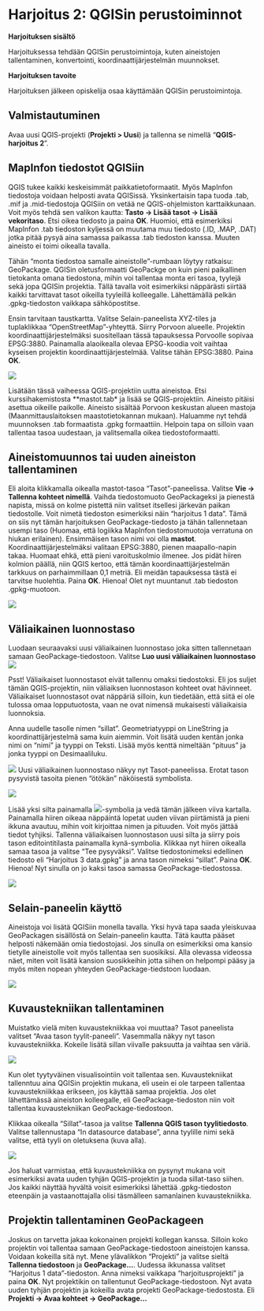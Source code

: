 # Harjoitus 2: QGISin perustoiminnot

**Harjoituksen sisältö**

Harjoituksessa tehdään QGISin perustoimintoja, kuten aineistojen tallentaminen, konvertointi, koordinaattijärjestelmän muunnokset.

**Harjoituksen tavoite**

Harjoituksen jälkeen opiskelija osaa käyttämään QGISin perustoimintoja.


## Valmistautuminen

Avaa uusi QGIS-projekti (**Projekti \> Uusi**) ja tallenna se nimellä "**QGIS-harjoitus 2**".

## MapInfon tiedostot QGISiin

QGIS tukee kaikki keskeisimmät paikkatietoformaatit. Myös MapInfon tiedostoja voidaan helposti avata QGISissä. Yksinkertaisin tapa tuoda .tab, .mif ja .mid-tiedostoja QGISiin on vetää ne QGIS-ohjelmiston karttaikkunaan. Voit myös tehdä sen valikon kautta: **Tasto -> Lisää tasot -> Lisää vekoritaso**. Etsi oikea tiedosto ja paina **OK**. Huomioi, että esimerkiksi MapInfon .tab tiedoston kyljessä on muutama muu tiedosto (.ID, .MAP, .DAT) jotka pitää pysyä aina samassa paikassa .tab tiedoston kanssa. Muuten aineisto ei toimi oikealla tavalla.

Tähän "monta tiedostoa samalle aineistolle"-rumbaan löytyy ratkaisu: GeoPackage. QGISin oletusformaatti GeoPackge on kuin pieni paikallinen tietokanta omana tiedostona, mihin voi tallentaa monta eri tasoa, tyylejä sekä jopa QGISin projektia. Tällä tavalla voit esimerkiksi näppärästi siirtää kaikki tarvittavat tasot oikeilla tyyleillä kolleegalle. Lähettämällä pelkän .gpkg-tiedoston vaikkapa sähköpostitse.

Ensin tarvitaan taustkartta. Valitse Selain-paneelista XYZ-tiles ja tuplaklikkaa "OpenStreetMap"-yhteyttä. Siirry Porvoon alueelle. Projektin koordinaattijärjestelmäksi suositellaan tässä tapauksessa Porvoolle sopivaa EPSG:3880. Painamalla alaoikealla olevaa EPSG-koodia voit vaihtaa kyseisen projektin koordinaattijärjestelmää. Valitse tähän EPSG:3880. Paina **OK**.

![](img/harjoitus_1/image6.png)

Lisätään tässä vaiheessa QGIS-projektiin uutta aineistoa. Etsi kurssihakemistosta **mastot.tab* ja lisää se QGIS-projektiin. Aineisto pitäisi asettua oikeille paikolle. Aineisto sisältää Porvoon keskustan alueen mastoja (Maanmittauslaitoksen maastotietokannan mukaan). Haluamme nyt tehdä muunnoksen .tab formaatista .gpkg formaattiin. Helpoin tapa on silloin vaan tallentaa tasoa uudestaan, ja valitsemalla oikea tiedostoformaatti. 

## Aineistomuunnos tai uuden aineiston tallentaminen

Eli aloita klikkamalla oikealla mastot-tasoa "Tasot"-paneelissa. Valitse **Vie -> Tallenna kohteet nimellä**. Vaihda tiedostomuoto GeoPackageksi ja pienestä napista, missä on kolme pistettä niin valitset itsellesi järkevän paikan tiedostolle. Voit nimetä tiedoston esimerkiksi näin "harjoitus 1 data". Tämä on siis nyt tämän harjoituksen GeoPackage-tiedosto ja tähän tallennetaan usempi taso (Huomaa, että logiikka MapInfon tiedostomuotoja verratuna on hiukan erilainen). Ensimmäisen tason nimi voi olla **mastot**. Koordinaattijärjestelmäksi valitaan EPSG:3880, pienen maapallo-napin takaa. Huomaat ehkä, että pieni varoituskolmio ilmenee. Jos pidät hiiren kolmion päällä, niin QGIS kertoo, että tämän koordinaattijärjestelmän tarkkuus on parhaimmillaan 0,1 metriä. Eli meidän tapauksessa tästä ei tarvitse huolehtia. Paina **OK**. Hienoa! Olet nyt muuntanut .tab tiedoston .gpkg-muotoon. 

![](img/harjoitus_1/image1.png)

## Väliaikainen luonnostaso


Luodaan seuraavaksi uusi väliaikainen luonnostaso joka sitten tallennetaan samaan GeoPackage-tiedostoon. Valitse **Luo uusi väliaikainen luonnostaso** ![](img/harjoitus_1/image2.png)

::: hint-box
Psst! Väliaikaiset luonnostasot eivät tallennu omaksi tiedostoksi. Eli jos suljet tämän QGIS-projektin, niin väliaiksen luonnostason kohteet ovat hävinneet. Väliaikaiset luonnostasot ovat näppäriä silloin, kun tiedetään, että siitä ei ole tulossa omaa lopputuotosta, vaan ne ovat nimensä mukaisesti väliaikaisia luonnoksia. 
:::

Anna uudelle tasolle nimen "sillat". Geometriatyyppi on LineString ja koordinattijärjestelmä sama kuin aiemmin. Voit lisätä uuden kentän jonka nimi on "nimi" ja tyyppi on Teksti. Lisää myös kenttä nimeltään "pituus" ja jonka tyyppi on Desimaaliluku. 

![](img/harjoitus_1/image3.png)
Uusi väliaikainen luonnostaso näkyy nyt Tasot-paneelissa. Erotat tason pysyvistä tasoita pienen "ötökän" näköisestä symbolista.

![](img/harjoitus_1/image4.png)

Lisää yksi silta painamalla ![](img/harjoitus_1/image5.png)-symbolia ja vedä tämän jälkeen viiva kartalla. Painamalla hiiren oikeaa näppäintä lopetat uuden viivan piirtämistä ja pieni ikkuna avautuu, mihin voit kirjoittaa nimen ja pituuden. Voit myös jättää tiedot tyhjiksi. Tallenna väliaikaisen luonnostason uusi silta ja siirry pois tason editointitilasta painamalla kynä-symbolia. Klikkaa nyt hiiren oikealla samaa tasoa ja valitse "Tee pysyväksi". Valitse tiedostonimeksi edellinen tiedosto eli "Harjoitus 3 data.gpkg" ja anna tason nimeksi "sillat". Paina **OK**. Hienoa! Nyt sinulla on jo kaksi tasoa samassa GeoPackage-tiedostossa. 

![](img/harjoitus_1/image7.png)

## Selain-paneelin käyttö

Aineistoja voi lisätä QGISiin monella tavalla. Yksi hyvä tapa saada yleiskuvaa GeoPackagen sisällöstä on Selain-paneelin kautta. Tätä kautta pääset helposti näkemään omia tiedostojasi. Jos sinulla on esimerkiksi oma kansio tietylle aineistolle voit myös tallentaa sen suosikiksi. Alla olevassa videossa näet, miten voit lisätä kansion suosikkeihin jotta siihen on helpompi pääsy ja myös miten nopean yhteyden GeoPackage-tiedstoon luodaan.

![](img/harjoitus_1/image8.gif)

## Kuvaustekniikan tallentaminen

Muistatko vielä miten kuvaustekniikkaa voi muuttaa? Tasot paneelista valitset "Avaa tason tyylit-paneeli". Vasemmalla näkyy nyt tason kuvaustekniikka. Kokeile lisätä sillan viivalle paksuutta ja vaihtaa sen väriä.

![](img/harjoitus_1/image8.png)

Kun olet tyytyväinen visualisointiin voit tallentaa sen. Kuvaustekniikat tallenntuu aina QGISin projektin mukana, eli usein ei ole tarpeen tallentaa kuvaustekniikkaa erikseen, jos käyttää samaa projektia. Jos olet lähettämässä aineiston kolleegalle, eli GeoPackage-tiedoston niin voit tallentaa kuvaustekniikan GeoPackage-tiedostoon. 

Klikkaa oikealla "Sillat"-tasoa ja valitse **Tallenna QGIS tason tyylitiedosto**. Valitse tallennustapa "In datasource database", anna tyylille nimi sekä valitse, että tyyli on oletuksena (kuva alla).

![](img/harjoitus_1/image9.png)

Jos haluat varmistaa, että kuvaustekniikka on pysynyt mukana voit esimerkiksi avata uuden tyhjän QGIS-projektin ja tuoda sillat-taso siihen. Jos kaikki näyttää hyvältä voisit esimerkiksi lähettää .gpkg-tiedoston eteenpäin ja vastaanottajalla olisi täsmälleen samanlainen kuvaustekniikka. 

## Projektin tallentaminen GeoPackageen

Joskus on tarvetta jakaa kokonainen projekti kollegan kanssa. Silloin koko projektin voi tallentaa samaan GeoPackage-tiedostoon aineistojen kanssa. Voidaan kokeilla sitä nyt. Mene ylävalikkon "Projekti" ja valitse sieltä **Tallenna tiedostoon** ja **GeoPackage...**. Uudessa ikkunassa valitset "Harjoitus 1 data"-tiedoston. Anna nimeksi vaikkapa "harjoitusprojekti" ja paina **OK**. Nyt projektikin on tallentunut GeoPackage-tiedostoon. Nyt avata uuden tyhjän projektin ja kokeilla avata projekti GeoPackage-tiedostosta. Eli **Projekti -> Avaa kohteet -> GeoPackage...**

